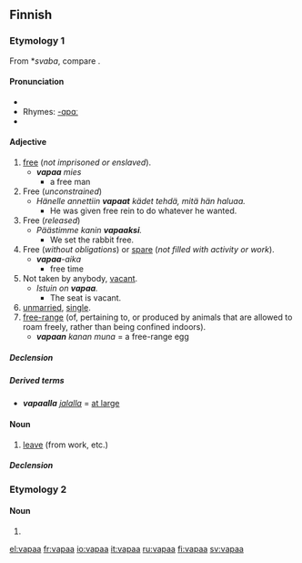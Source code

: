 ==Finnish==

===Etymology 1===
From {{Sla.|fi}} *''svaba'', compare {{term|svoboda}}.

====Pronunciation====
* {{IPA|lang=fi|[ˈʋɑpɑː]}}
* Rhymes: [[Rhymes:Finnish:-ɑpɑː|-ɑpɑ­ː]]
* {{hyphenation|va|paa}}

====Adjective====
{{infl|fi|adjective|comparative|vapaampi|superlative|vapain}}

# [[free]] (''not imprisoned or enslaved'').
#* '''''vapaa''' mies''
#** a free man
# Free (''unconstrained'')
#* ''Hänelle annettiin '''vapaat''' kädet tehdä, mitä hän haluaa.''
#** He was given free rein to do whatever he wanted.
# Free (''released'')
#* ''Päästimme kanin '''vapaaksi'''.''
#** We set the rabbit free.
# Free (''without obligations'') or [[spare]] (''not filled with activity or work'').
#* '''''vapaa'''-aika''
#** free time
# Not taken by anybody, [[vacant]].
#* ''Istuin on '''vapaa'''.''
#** The seat is vacant.
# [[unmarried]], [[single]].
# [[free-range]] (of, pertaining to, or produced by animals that are allowed to roam freely, rather than being confined indoors).
#* '''''vapaan''' kanan muna'' = a free-range egg

=====Declension=====
{{fi-decl-vapaa|vapa|a|a|}}

=====Derived terms=====
* '''''vapaalla''' [[jalka|jalalla]]'' = [[at large]]

====Noun====
{{infl|fi|noun}}

# [[leave]] (from work, etc.)

=====Declension=====
{{fi-decl-vapaa|vapa}}

===Etymology 2===

====Noun====
{{infl|fi|noun form}}

# {{fi-form of|type=noun|case=partitive|pl=singular|[[vapa]]}}

[[el:vapaa]]
[[fr:vapaa]]
[[io:vapaa]]
[[it:vapaa]]
[[ru:vapaa]]
[[fi:vapaa]]
[[sv:vapaa]]
